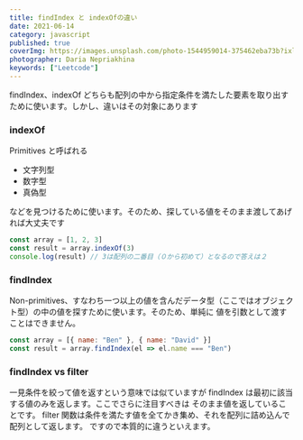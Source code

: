 ```yaml
---
title: findIndex と indexOfの違い
date: 2021-06-14
category: javascript
published: true
coverImg: https://images.unsplash.com/photo-1544959014-375462eba73b?ixlib=rb-1.2.1&ixid=MnwxMjA3fDB8MHxwaG90by1wYWdlfHx8fGVufDB8fHx8&auto=format&fit=crop&w=1650&q=80
photographer: Daria Nepriakhina
keywords: ["Leetcode"]
---
```


findIndex、indexOf どちらも配列の中から指定条件を満たした要素を取り出すために使います。しかし、違いはその対象にあります

### indexOf

Primitives と呼ばれる

- 文字列型
- 数字型
- 真偽型

などを見つけるために使います。そのため、探している値をそのまま渡してあげれば大丈夫です

```js
const array = [1, 2, 3]
const result = array.indexOf(3)
console.log(result) // 3は配列の二番目（０から初めて）となるので答えは２
```

### findIndex

Non-primitives、すなわち一つ以上の値を含んだデータ型（ここではオブジェクト型）の中の値を探すために使います。そのため、単純に
値を引数として渡すことはできません。

```js
const array = [{ name: "Ben" }, { name: "David" }]
const result = array.findIndex(el => el.name === "Ben")
```

### findIndex vs filter

一見条件を絞って値を返すという意味では似ていますが
findIndex は最初に該当する値のみを返します。ここでさらに注目すべきは
そのまま値を返していることです。
filter 関数は条件を満たす値を全てかき集め、それを配列に詰め込んで配列として返します。
ですので本質的に違うといえます。
